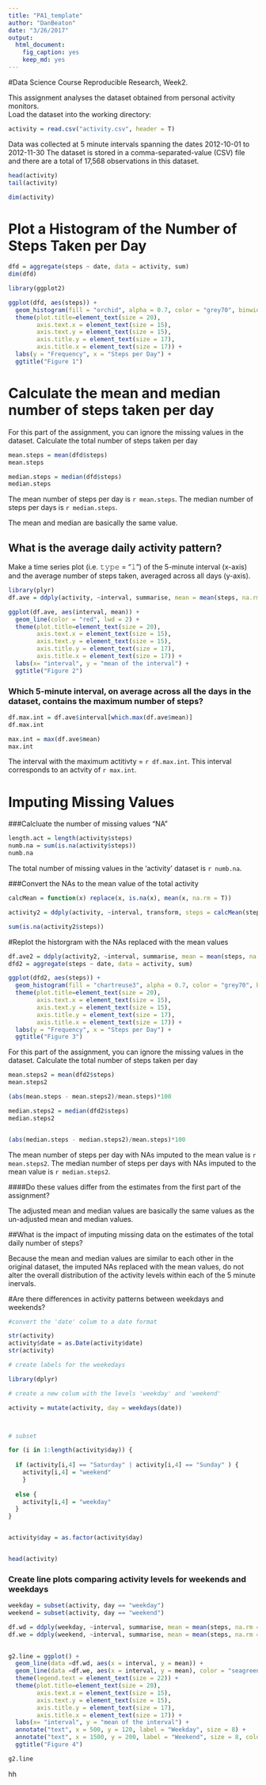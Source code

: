 ```yaml
---
title: "PA1_template"
author: "DanBeaton"
date: "3/26/2017"
output: 
  html_document: 
    fig_caption: yes
    keep_md: yes
---
```


#Data Science Course Reproducible Research, Week2.


This assignment analyses the dataset obtained from personal activity monitors.  
Load the dataset into the working directory:


```r

activity = read.csv("activity.csv", header = T)

```

Data was collected at 5 minute intervals spanning the dates 2012-10-01 to 2012-11-30
The dataset is stored in a comma-separated-value (CSV) file and there are a total of 17,568 observations in this dataset.


```r
head(activity)
tail(activity)

dim(activity)

```


# Plot a Histogram of the Number of Steps Taken per Day



```r

dfd = aggregate(steps ~ date, data = activity, sum)
dim(dfd)

```

```r
library(ggplot2)

ggplot(dfd, aes(steps)) +
  geom_histogram(fill = "orchid", alpha = 0.7, color = "grey70", binwidth = 2500) +
  theme(plot.title=element_text(size = 20),
        axis.text.x = element_text(size = 15),
        axis.text.y = element_text(size = 15),
        axis.title.y = element_text(size = 17),
        axis.title.x = element_text(size = 17)) +
  labs(y = "Frequency", x = "Steps per Day") + 
  ggtitle("Figure 1")

```


# Calculate the mean and median number of steps taken per day

For this part of the assignment, you can ignore the missing values in the dataset.
Calculate the total number of steps taken per day


```r

mean.steps = mean(dfd$steps)
mean.steps

```

```r

median.steps = median(dfd$steps)
median.steps

```

The mean number of steps per day is `r mean.steps`.
The median number of steps per days is `r median.steps`.

The mean and median are basically the same value.

## What is the average daily activity pattern?

Make a time series plot (i.e. 𝚝𝚢𝚙𝚎 = "𝚕") of the 5-minute interval (x-axis) and the average number of steps taken, averaged across all days (y-axis).

```r
library(plyr)
df.ave = ddply(activity, ~interval, summarise, mean = mean(steps, na.rm = T))

```

```r
ggplot(df.ave, aes(interval, mean)) +
  geom_line(color = "red", lwd = 2) +
  theme(plot.title=element_text(size = 20),
        axis.text.x = element_text(size = 15),
        axis.text.y = element_text(size = 15),
        axis.title.y = element_text(size = 17),
        axis.title.x = element_text(size = 17)) +
  labs(x= "interval", y = "mean of the interval") +
  ggtitle("Figure 2")

```






### Which 5-minute interval, on average across all the days in the dataset, contains the maximum number of steps?

```r

df.max.int = df.ave$interval[which.max(df.ave$mean)]
df.max.int

max.int = max(df.ave$mean)
max.int

```

The interval with the maximum actitivty = `r df.max.int`.
This interval corresponds to an actvity of `r max.int`.


# Imputing Missing Values

###Calcluate the number of missing values "NA"

```r

length.act = length(activity$steps)
numb.na = sum(is.na(activity$steps))
numb.na

```

The total number of missing values in the 'activity' dataset is `r numb.na`.

###Convert the NAs to the mean value of the total activity

```r
calcMean = function(x) replace(x, is.na(x), mean(x, na.rm = T))

activity2 = ddply(activity, ~interval, transform, steps = calcMean(steps))

sum(is.na(activity2$steps))

```




#Replot the historgram with the NAs replaced with the mean values


```r

df.ave2 = ddply(activity2, ~interval, summarise, mean = mean(steps, na.rm = T))
dfd2 = aggregate(steps ~ date, data = activity, sum)

```

```r
ggplot(dfd2, aes(steps)) +
  geom_histogram(fill = "chartreuse3", alpha = 0.7, color = "grey70", binwidth = 2500) +
  theme(plot.title=element_text(size = 20),
        axis.text.x = element_text(size = 15),
        axis.text.y = element_text(size = 15),
        axis.title.y = element_text(size = 17),
        axis.title.x = element_text(size = 17)) +
  labs(y = "Frequency", x = "Steps per Day") + 
  ggtitle("Figure 3")


```




For this part of the assignment, you can ignore the missing values in the dataset.
Calculate the total number of steps taken per day


```r

mean.steps2 = mean(dfd2$steps)
mean.steps2

(abs(mean.steps - mean.steps2)/mean.steps)*100

```

```r

median.steps2 = median(dfd2$steps)
median.steps2


(abs(median.steps - median.steps2)/mean.steps)*100
```

The mean number of steps per day with NAs imputed to the mean value is `r mean.steps2`.
The median number of steps per days with NAs imputed to the mean value is `r median.steps2`.

####Do these values differ from the estimates from the first part of the assignment? 

The adjusted mean and median values are basically the same values as the un-adjusted 
mean and median values.


##What is the impact of imputing missing data on the estimates of the total daily number of steps?

Because the mean and median values are similar to each other in the original dataset, 
the imputed NAs replaced with the mean values, do not alter the overall
distribution of the activity levels within each of the 5 minute inervals.


#Are there differences in activity patterns between weekdays and weekends?

```r
#convert the 'date' colum to a date format

str(activity)
activity$date = as.Date(activity$date)
str(activity)

# create labels for the weekedays

library(dplyr)

# create a new colum with the levels 'weekday' and 'weekend'

activity = mutate(activity, day = weekdays(date))



# subset

for (i in 1:length(activity$day)) {
  
  if (activity[i,4] == "Saturday" | activity[i,4] == "Sunday" ) {
    activity[i,4] = "weekend"
    }
  
  else {
    activity[i,4] = "weekday"
  }
}


activity$day = as.factor(activity$day)


head(activity)


```


### Create line plots comparing activity levels for weekends and weekdays


```r

weekday = subset(activity, day == "weekday")
weekend = subset(activity, day == "weekend")

df.wd = ddply(weekday, ~interval, summarise, mean = mean(steps, na.rm = T))
df.we = ddply(weekend, ~interval, summarise, mean = mean(steps, na.rm = T))

 
g2.line = ggplot() +
  geom_line(data =df.wd, aes(x = interval, y = mean)) + 
  geom_line(data =df.we, aes(x = interval, y = mean), color = "seagreen4") + 
  theme(legend.text = element_text(size = 22)) +
  theme(plot.title=element_text(size = 20),
        axis.text.x = element_text(size = 15),
        axis.text.y = element_text(size = 15),
        axis.title.y = element_text(size = 17),
        axis.title.x = element_text(size = 17)) +
  labs(x= "interval", y = "mean of the interval") +
  annotate("text", x = 500, y = 120, label = "Weekday", size = 8) +
  annotate("text", x = 1500, y = 200, label = "Weekend", size = 8, color = "seagreen4") +
  ggtitle("Figure 4")

g2.line


```

hh